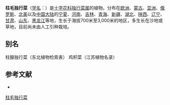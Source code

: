 {{Speciesbox
| name = 柱毛独行菜
| status = 
| status_system = 
| image = Lepidium ruderale kz.jpg
| genus = Lepidium
| species = ruderale
| authority = L.
}}

'''柱毛独行菜'''（[[学名|学名]]：{{lang|la|''Lepidium ruderale''}}）是[[十字花科|十字花科]][[独行菜属|独行菜属]]的植物。分布在[[欧洲|欧洲]]、[[蒙古|蒙古]]、[[亚洲|亚洲]]、[[俄罗斯|俄罗斯]]、[[北美|北美]]以及[[中国大陆|中国大陆]]的[[宁夏|宁夏]]、[[河南|河南]]、[[吉林|吉林]]、[[青海|青海]]、[[新疆|新疆]]、[[湖北|湖北]]、[[陕西|陕西]]、[[辽宁|辽宁]]、[[甘肃|甘肃]]、[[山东|山东]]、[[黑龙江|黑龙江]]等地，生长于海拔700米至3,000米的地区，多生长在沙地或草地，目前尚未由人工引种栽培。

== 别名 ==
柱腺独行菜（东北植物检索表） 鸡积菜（江苏植物名录）

== 参考文献 ==
<div class="references-small">
* {{cite web| url =http://www.bioinfo.cn/db05/KmzwSpecies.php?action=view&id=7023| title =柱毛独行菜| work =《中国高等植物数据库全库》| publisher =中国科学院微生物研究所| author =昆明植物研究所| accessdate =2009-02-25| deadurl =yes| archiveurl =https://web.archive.org/web/20160305061257/http://www.bioinfo.cn/db05/KmzwSpecies.php?action=view&id=7023| archivedate =2016-03-05}}
</div>
{{Taxonbar|from=Q149726}}

[[Category:独行菜属|柱毛独行菜]]


{{植物小作品}}